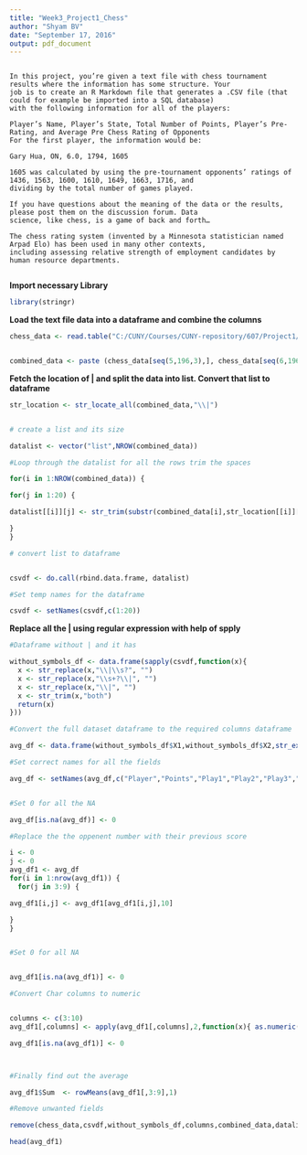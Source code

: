 ```yaml
---
title: "Week3_Project1_Chess"
author: "Shyam BV"
date: "September 17, 2016"
output: pdf_document
---
```


```

In this project, you’re given a text file with chess tournament results where the information has some structure. Your
job is to create an R Markdown file that generates a .CSV file (that could for example be imported into a SQL database)
with the following information for all of the players:

Player’s Name, Player’s State, Total Number of Points, Player’s Pre-Rating, and Average Pre Chess Rating of Opponents
For the first player, the information would be:

Gary Hua, ON, 6.0, 1794, 1605

1605 was calculated by using the pre-tournament opponents’ ratings of 1436, 1563, 1600, 1610, 1649, 1663, 1716, and
dividing by the total number of games played.

If you have questions about the meaning of the data or the results, please post them on the discussion forum. Data
science, like chess, is a game of back and forth…

The chess rating system (invented by a Minnesota statistician named Arpad Elo) has been used in many other contexts,
including assessing relative strength of employment candidates by human resource departments.


```


**Import necessary Library**

```r
library(stringr)

```


**Load the text file data into a dataframe and combine the columns**

```r

chess_data <- read.table("C:/CUNY/Courses/CUNY-repository/607/Project1/Data/tournamentinfo.txt",header=FALSE,sep = "\t",stringsAsFactors = FALSE)


combined_data <- paste (chess_data[seq(5,196,3),], chess_data[seq(6,196,3),1],sep = "")

```


**Fetch the location of | and split the data into list. Convert that list to dataframe**

```r

str_location <- str_locate_all(combined_data,"\\|")


# create a list and its size

datalist <- vector("list",NROW(combined_data))

#Loop through the datalist for all the rows trim the spaces

for(i in 1:NROW(combined_data)) {

for(j in 1:20) {

datalist[[i]][j] <- str_trim(substr(combined_data[i],str_location[[i]][j],str_location[[i]][j+1]),"both")

}
}

# convert list to dataframe


csvdf <- do.call(rbind.data.frame, datalist)

#Set temp names for the dataframe

csvdf <- setNames(csvdf,c(1:20))


```

**Replace all the | using regular expression with help of spply**


```r


#Dataframe without | and it has 

without_symbols_df <- data.frame(sapply(csvdf,function(x){
  x <- str_replace(x,"\\|\\s?", "")
  x <- str_replace(x,"\\s+?\\|", "")
  x <- str_replace(x,"\\|", "")
  x <- str_trim(x,"both")
  return(x)
}))

#Convert the full dataset dataframe to the required columns dataframe 

avg_df <- data.frame(without_symbols_df$X1,without_symbols_df$X2,str_extract(without_symbols_df$X3,"\\d+"),str_extract(without_symbols_df$X4,"\\d+"),str_extract(without_symbols_df$X5,"\\d+"),str_extract(without_symbols_df$X6,"\\d+"),str_extract(without_symbols_df$X7,"\\d+"),str_extract(without_symbols_df$X8,"\\d+"),str_extract(without_symbols_df$X9,"\\d+"),str_replace_all(trimws(substr(without_symbols_df$X11,15,19)),"P",""),0,stringsAsFactors=FALSE)

#Set correct names for all the fields

avg_df <- setNames(avg_df,c("Player","Points","Play1","Play2","Play3","Play4","Play5","Play6","Play7","Previous_points","Sum"))


#Set 0 for all the NA

avg_df[is.na(avg_df)] <- 0

```

```r


#Replace the the oppenent number with their previous score

i <- 0
j <- 0
avg_df1 <- avg_df
for(i in 1:nrow(avg_df1)) {
  for(j in 3:9) {

avg_df1[i,j] <- avg_df1[avg_df1[i,j],10]

}
}


#Set 0 for all NA


avg_df1[is.na(avg_df1)] <- 0

#Convert Char columns to numeric


columns <- c(3:10)
avg_df1[,columns] <- apply(avg_df1[,columns],2,function(x){ as.numeric(as.character(x))})

avg_df1[is.na(avg_df1)] <- 0



#Finally find out the average

avg_df1$Sum  <- rowMeans(avg_df1[,3:9],1)

#Remove unwanted fields

remove(chess_data,csvdf,without_symbols_df,columns,combined_data,datalist,i,j,str_location,avg_df)

head(avg_df1)

```


